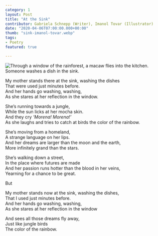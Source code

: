 ```yaml
---
category: 1
layout: Post
title: "At the Sink"
contributor: Gabriela Schnepp (Writer), Imanol Tovar (Illustrator)
date: "2020-04-06T07:00:00.000+00:00"
thumb: "sink-imanol-tovar.webp"
tags: 
- Poetry
featured: true

---
```

<img src="/public/images/1/sink-imanol-tovar.jpg" 
    alt="Through a window of the rainforest, a macaw flies into the kitchen. Someone washes a dish in the sink."
    class="w650" />

My mother stands there at the sink, washing the dishes<br />That were used just minutes before.<br />And her hands go washing, washing,<br />As she stares at her reflection in the window.

She’s running towards a jungle,<br />While the sun licks at her mocha skin.<br />And they cry _‘Morena! Morena!’_<br />As she laughs and tries to catch at birds the color of the rainbow.

She’s moving from a homeland,<br />A strange language on her lips.<br />And her dreams are larger than the moon and the earth,<br />More infinitely grand than the stars.

She’s walking down a street,<br />In the place where futures are made<br />And her passion runs hotter than the blood in her veins,<br />Yearning for a chance to be great.

But

My mother stands now at the sink, washing the dishes,<br />That I used just minutes before.<br />And her hands go washing, washing,<br />As she stares at her reflection in the window

And sees all those dreams fly away,<br />Just like jungle birds<br />The color of the rainbow.